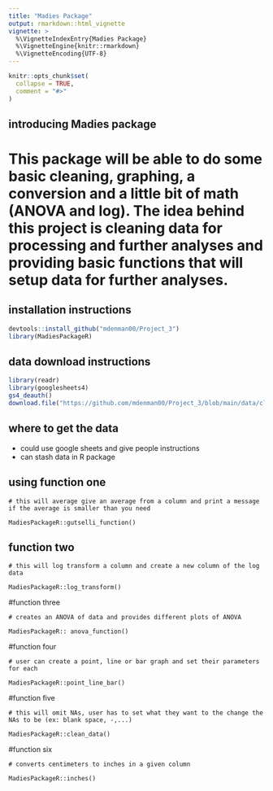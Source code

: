 ```yaml
---
title: "Madies Package"
output: rmarkdown::html_vignette
vignette: >
  %\VignetteIndexEntry{Madies Package}
  %\VignetteEngine{knitr::rmarkdown}
  %\VignetteEncoding{UTF-8}
---
```


```r
knitr::opts_chunk$set(
  collapse = TRUE,
  comment = "#>"
)
```


## introducing Madies package

# This package will be able to do some basic cleaning, graphing, a conversion and a little bit of math (ANOVA and log). The idea behind this project is cleaning data for processing and further analyses and providing basic functions that will setup data for further analyses. 

## installation instructions
```r
devtools::install_github("mdenman00/Project_3")
library(MadiesPackageR)
```

## data download instructions
``` r
library(readr)
library(googlesheets4)
gs4_deauth()
download.file("https://github.com/mdenman00/Project_3/blob/main/data/clean_gutselli.csv", "/cloud/project/data/clean_gutselli.csv")
```

## where to get the data 

+ could use google sheets and give people instructions
+ can stash data in R package

## using function one
```
# this will average give an average from a column and print a message if the average is smaller than you need 

MadiesPackageR::gutselli_function()
```

## function two
```
# this will log transform a column and create a new column of the log data

MadiesPackageR::log_transform()
```

#function three
```
# creates an ANOVA of data and provides different plots of ANOVA

MadiesPackageR:: anova_function()
```

#function four
```
# user can create a point, line or bar graph and set their parameters for each 

MadiesPackageR::point_line_bar()
```

#function five
```
# this will omit NAs, user has to set what they want to the change the NAs to be (ex: blank space, -,...)

MadiesPackageR::clean_data()
```

#function six
```
# converts centimeters to inches in a given column

MadiesPackageR::inches()
```


